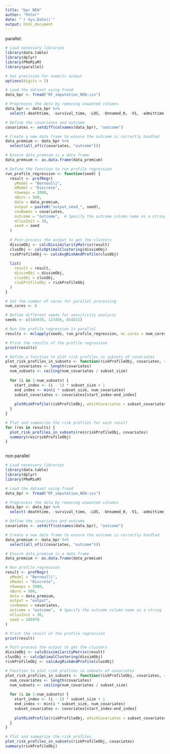 ```yaml
---
title: "bpr_NEW"
author: "Peter"
date: "`r Sys.Date()`"
output: html_document
---
```



parallel:
```r
# Load necessary libraries
library(data.table)
library(dplyr)
library(PReMiuM)
library(parallel)

# Set precision for numeric output
options(digits = 2)

# Load the dataset using fread
data_bpr <- fread("RF_imputation_NEW.csv")

# Preprocess the data by removing unwanted columns
data_bpr <- data_bpr %>%
  select(-deathtime, -survival_time, -LOS, -Unnamed_0, -V1, -admittime, -ID, -group, -tLOS, -subject_id)

# Define the covariates and outcome
covariates <- setdiff(colnames(data_bpr), "outcome")

# Create a new data frame to ensure the outcome is correctly handled
data_premium <- data_bpr %>%
  select(all_of(c(covariates, "outcome")))

# Ensure data_premium is a data frame
data_premium <- as.data.frame(data_premium)

# Define the function to run profile regression
run_profile_regression <- function(seed) {
  result <- profRegr(
    yModel = "Bernoulli",
    xModel = "Discrete",
    nSweeps = 2000,
    nBurn = 500,
    data = data_premium,
    output = paste0("output_seed_", seed),
    covNames = covariates,
    outcome = "outcome",  # Specify the outcome column name as a string
    nClusInit = 30,
    seed = seed
  )
  
  # Post-process the output to get the clusters
  dissimObj <- calcDissimilarityMatrix(result)
  clusObj <- calcOptimalClustering(dissimObj)
  riskProfileObj <- calcAvgRiskAndProfile(clusObj)
  
  list(
    result = result,
    dissimObj = dissimObj,
    clusObj = clusObj,
    riskProfileObj = riskProfileObj
  )
}

# Set the number of cores for parallel processing
num_cores <- 6

# Define different seeds for sensitivity analysis
seeds <- c(345978, 123456, 654321)

# Run the profile regression in parallel
results <- mclapply(seeds, run_profile_regression, mc.cores = num_cores)

# Print the results of the profile regression
print(results)

# Define a function to plot risk profiles in subsets of covariates
plot_risk_profiles_in_subsets <- function(riskProfileObj, covariates, subset_size = 15) {
  num_covariates <- length(covariates)
  num_subsets <- ceiling(num_covariates / subset_size)
  
  for (i in 1:num_subsets) {
    start_index <- (i - 1) * subset_size + 1
    end_index <- min(i * subset_size, num_covariates)
    subset_covariates <- covariates[start_index:end_index]
    
    plotRiskProfile(riskProfileObj, whichCovariates = subset_covariates, outFile = paste0("RiskProfileSubset_", i, ".pdf"))
  }
}

# Plot and summarize the risk profiles for each result
for (res in results) {
  plot_risk_profiles_in_subsets(res$riskProfileObj, covariates)
  summary(res$riskProfileObj)
}



```




non parallel
```r
# Load necessary libraries
library(data.table)
library(dplyr)
library(PReMiuM)

# Load the dataset using fread
data_bpr <- fread("RF_imputation_NEW.csv")

# Preprocess the data by removing unwanted columns
data_bpr <- data_bpr %>%
  select(-deathtime, -survival_time, -LOS, -Unnamed_0, -V1, -admittime, -ID, -group, -tLOS, -subject_id)

# Define the covariates and outcome
covariates <- setdiff(colnames(data_bpr), "outcome")

# Create a new data frame to ensure the outcome is correctly handled
data_premium <- data_bpr %>%
  select(all_of(c(covariates, "outcome")))

# Ensure data_premium is a data frame
data_premium <- as.data.frame(data_premium)

# Run profile regression
result <- profRegr(
  yModel = "Bernoulli",
  xModel = "Discrete",
  nSweeps = 2000,
  nBurn = 500,
  data = data_premium,
  output = "output",
  covNames = covariates,
  outcome = "outcome",  # Specify the outcome column name as a string
  nClusInit = 30, 
  seed = 345978
)

# Print the result of the profile regression
print(result)

# Post-process the output to get the clusters
dissimObj <- calcDissimilarityMatrix(result)
clusObj <- calcOptimalClustering(dissimObj)
riskProfileObj <- calcAvgRiskAndProfile(clusObj)

# Function to plot risk profiles in subsets of covariates
plot_risk_profiles_in_subsets <- function(riskProfileObj, covariates, subset_size = 15) {
  num_covariates <- length(covariates)
  num_subsets <- ceiling(num_covariates / subset_size)
  
  for (i in 1:num_subsets) {
    start_index <- (i - 1) * subset_size + 1
    end_index <- min(i * subset_size, num_covariates)
    subset_covariates <- covariates[start_index:end_index]
    
    plotRiskProfile(riskProfileObj, whichCovariates = subset_covariates, outFile = paste0("RiskProfileSubset_", i, ".pdf"))
  }
}

# Plot and summarize the risk profiles
plot_risk_profiles_in_subsets(riskProfileObj, covariates)
summary(riskProfileObj)

```






